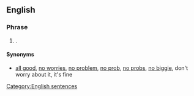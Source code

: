 ==English==

===Phrase===
{{head|en|phrase|head=[[it's]] [[all]] [[good]]}}

# {{context|idiomatic}} {{non-gloss definition|Used to express unconcern}}.

====Synonyms====
* {{sense|expression of unconcern}} [[all good]], [[no worries]], [[no problem]], [[no prob]], [[no probs]], [[no biggie]], don't worry about it, it's fine
[[Category:English sentences]]